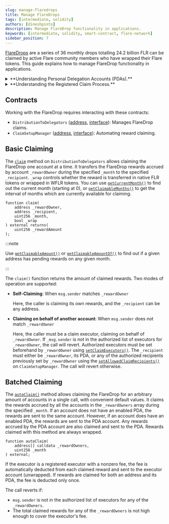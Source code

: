 ```yaml
---
slug: manage-flaredrops
title: Manage FlareDrops
tags: [intermediate, solidity]
authors: [dineshpinto]
description: Manage FlareDrop functionality in applications.
keywords: [intermediate, solidity, smart-contract, flare-network]
sidebar_position: 7
---
```


[FlareDrops](https://flare.network/flaredrop-guide/) are a series of 36 monthly drops totalling 24.2 billion FLR can be claimed by active Flare community members who have wrapped their Flare tokens.
This guide explains how to manage FlareDrop functionality in applications.

<details>
<summary>**Understanding Personal Delegation Accounts (PDAs).**</summary>

Differences between PDAs and regular accounts:

- A PDA cannot have another PDA of its own.
- PDA addresses cannot participate in governance directly, but their owners can transfer all their votes to another address (their main account or someone else's).
- A PDA automatically converts any FLR tokens transferred to it to wrapped Flare tokens (WFLR), which are more useful for functions such as delegation.
- Only the owner of the main account can transfer funds from the PDA and only to the main account.
- When an executor is configured, it will claim rewards both from the main account and the PDA, and send them to the PDA.

</details>

<details>
<summary>**Understanding the Registered Claim Process.**</summary>

Registration allows accounts to list themselves on-chain as registered executors and post their service fees. This simplifies the process for both users and executors: users can easily find a suitable executor, and executors benefit from automatic fee transfers when user rewards are claimed. Users pay a fee to set an executor for claiming their rewards, which are then claimed automatically without user intervention. All agreements with a registered executor occur on-chain.

Here is how the registered claiming process works, with applications performing these actions on behalf of executors and users:

1. Executors who want to be publicly available to users register as executors by paying a registration fee, which is then burned.
2. Registered executors post their fees for claiming rewards.
3. Users with accrued rewards who want an executor to claim on their behalf can choose from the list of registered executors.
4. Users pay a setup fee to enable a registered executor to claim their rewards, and this fee is sent to the executor.
5. Executors claim rewards for one or more users, with their fees automatically deducted from the claimed rewards.
6. Executors notify users off-chain if they discontinue providing this service.

Throughout the process:

- Users and executors can view reports on which addresses executors are claiming for and which executors are registered.
- Registered executors can change their fees or unregister, while users can change the registered executor claiming on their behalf or disable automatic claiming.

</details>

## Contracts

Working with the FlareDrop requires interacting with these contracts:

- `DistributionToDelegators` ([address](/network/solidity-reference), [interface](/network/solidity-reference/IDistributionToDelegators)): Manages FlareDrop claims.
- `ClaimSetupManager` ([address](/network/solidity-reference), [interface](/network/solidity-reference/IClaimSetupManager)): Automating reward claiming.

## Basic Claiming

The [`claim`](/network/solidity-reference/IDistributionToDelegators#claim) method on `DistributionToDelegators` allows claiming the FlareDrop one account at a time.
It transfers the FlareDrop rewards accrued by account `_rewardOwner` during the specified `_month` to the specified `_recipient`. `_wrap` controls whether the reward is transferred in native FLR tokens or wrapped in WFLR tokens.
You can use [`getCurrentMonth()`](/network/solidity-reference/IDistributionToDelegators#getcurrentmonth) to find out the current month (starting at 0), or [`getClaimableMonths()`](/network/solidity-reference/IDistributionToDelegators#getclaimablemonths) to get the interval of months which are currently available for claiming.

```solidity
function claim(
    address _rewardOwner,
    address _recipient,
    uint256 _month,
    bool _wrap
) external returns(
    uint256 _rewardAmount
);
```

:::note

Use [`getClaimableAmount()`](/network/solidity-reference/IDistributionToDelegators#getclaimableamount) or [`getClaimableAmountOf()`](/network/solidity-reference/IDistributionToDelegators#getclaimableamountof) to find out if a given address has pending rewards on any given month.

:::

The `claim()` function returns the amount of claimed rewards. Two modes of operation are supported:

- **Self-Claiming**: When `msg.sender` matches `_rewardOwner`

  Here, the caller is claiming its own rewards, and the `_recipient` can be any address.

- **Claiming on behalf of another account**: When `msg.sender` does not match `_rewardOwner`

  Here, the caller must be a claim executor, claiming on behalf of `_rewardOwner`. If `_msg.sender` is not in the authorized list of executors for `_rewardOwner`, the call will revert.
  Authorized executors must be set beforehand by `_rewardOwner` using [`setClaimExecutors()`](/network/solidity-reference/IClaimSetupManager#setclaimexecutors).
  The `_recipient` must either be `_rewardOwner`, its PDA, or any of the authorized recipients previously set by `_rewardOwner` using the [`setAllowedClaimRecipients()`](/network/solidity-reference/IClaimSetupManager#setallowedclaimrecipients) on `ClaimSetupManager`.
  The call will revert otherwise.

## Batched Claiming

The [`autoClaim()`](/network/solidity-reference/IDistributionToDelegators#autoclaim) method allows claiming the FlareDrop for an arbitrary amount of accounts in a single call, with convenient default values.
It claims the rewards accrued by all the accounts in the `_rewardOwners` array during the specified `_month`.
If an account does not have an enabled PDA, the rewards are sent to the same account.
However, if an account does have an enabled PDA, the rewards are sent to the PDA account.
Any rewards accrued by the PDA account are also claimed and sent to the PDA.
Rewards claimed with this method are always wrapped.

```solidity
function autoClaim(
    address[] calldata _rewardOwners,
    uint256 _month
) external;
```

If the executor is a registered executor with a nonzero fee, the fee is automatically deducted from each claimed reward and sent to the executor account (unwrapped).
If rewards are claimed for both an address and its PDA, the fee is deducted only once.

The call reverts if:

- `msg.sender` is not in the authorized list of executors for any of the `_rewardOwners`.
- The total claimed rewards for any of the `_rewardOwners` is not high enough to cover the executor's fee.
